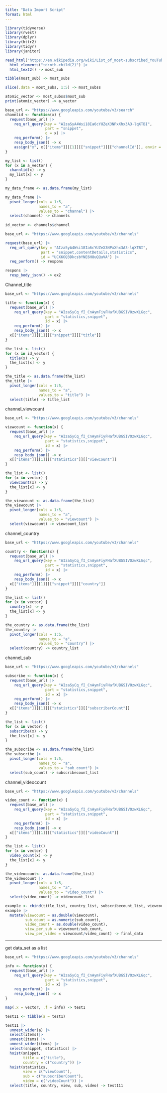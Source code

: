```yaml
---
title: "Data Import Script"
format: html
---
```


```r
library(tidyverse)
library(rvest)
library(dplyr)
library(httr2)
library(tidyr)
library(janitor)
```



```r
read_html("https://en.wikipedia.org/wiki/List_of_most-subscribed_YouTube_channels") |>
  html_elements("td:nth-child(2)") |>
  html_text2() -> most_sub

tibble(most_sub) -> most_subs

slice(.data = most_subs, 1:5) -> most_subss

atomic_vector <- most_subss$most_sub
print(atomic_vector) -> a_vector

```



```r
base_url <- "https://www.googleapis.com/youtube/v3/search"
channlid <- function(x) {
  request(base_url) |>
    req_url_query(key = "AIzaSyA4Wsi18Ia6cYUZeX3NPxXhx3A3-lqXTBI",
                  part = "snippet",
                  q = x) |>
    req_perform() |>
    resp_body_json() -> x
    assign("x", x[["items"]][[1]][["snippet"]][["channelId"]], envir = .GlobalEnv)
}
```



```r
my_list <- list()
for (x in a_vector) {
  channlid(x) -> y
  my_list[x] <- y
} 

my_data_frame <- as.data.frame(my_list)

my_data_frame |>
  pivot_longer(cols = 1:5,
               names_to = "a",
               values_to = "channel") |>
  select(channel) -> channels
  
id_vector <- channels$channel
```





```r
base_url <- "https://www.googleapis.com/youtube/v3/channels"

request(base_url) |>
  req_url_query(key = "AIzaSyA4Wsi18Ia6cYUZeX3NPxXhx3A3-lqXTBI",
                part = "snippet,contentDetails,statistics",
                id = "UCX6OQ3DkcsbYNE6H8uQQuVA") |>
  req_perform() -> respons

respons |>
  resp_body_json() -> ex2
```

Channel_title
```r
base_url <- "https://www.googleapis.com/youtube/v3/channels"

title <- function(x) {
  request(base_url) |>
    req_url_query(key = "AIzaSyCq_fI_CnAymFiyFHafXUBGSIVOzwXLGqc",
                  part = "statistics,snippet",
                  id = x) |>
    req_perform() |>
    resp_body_json() -> x
  x[["items"]][[1]][["snippet"]][["title"]]
}
```



```r
the_list <- list()
for (x in id_vector) {
  title(x) -> y
  the_list[x] <- y
}

the_title <- as.data.frame(the_list)
the_title |>
  pivot_longer(cols = 1:5,
               names_to = "a",
               values_to = "title") |>
  select(title) -> title_list
```

channel_viewcount

```r
base_url <- "https://www.googleapis.com/youtube/v3/channels"

viewcount <- function(x) {
  request(base_url) |>
    req_url_query(key = "AIzaSyCq_fI_CnAymFiyFHafXUBGSIVOzwXLGqc",
                  part = "statistics,snippet",
                  id = x) |>
    req_perform() |>
    resp_body_json() -> x
  x[["items"]][[1]][["statistics"]][["viewCount"]]
}
```



```r
the_list <- list()
for (x in vector) {
  viewcount(x) -> y
  the_list[x] <- y
}

the_viewcount <- as.data.frame(the_list)
the_viewcount |>
  pivot_longer(cols = 1:5,
               names_to = "a",
               values_to = "viewcount") |>
  select(viewcount) -> viewcount_list

```

channel_country


```r
base_url <- "https://www.googleapis.com/youtube/v3/channels"

country <- function(x) {
  request(base_url) |>
    req_url_query(key = "AIzaSyCq_fI_CnAymFiyFHafXUBGSIVOzwXLGqc",
                  part = "statistics,snippet",
                  id = x) |>
    req_perform() |>
    resp_body_json() -> x
  x[["items"]][[1]][["snippet"]][["country"]]
}
```



```r
the_list <- list()
for (x in vector) {
  country(x) -> y
  the_list[x] <- y
}

the_country <- as.data.frame(the_list)
the_country |>
  pivot_longer(cols = 1:5,
               names_to = "a",
               values_to = "country") |>
  select(country) -> country_list
```


channel_sub

```r
base_url <- "https://www.googleapis.com/youtube/v3/channels"

subscribe <- function(x) {
  request(base_url) |>
    req_url_query(key = "AIzaSyCq_fI_CnAymFiyFHafXUBGSIVOzwXLGqc",
                  part = "statistics,snippet",
                  id = x) |>
    req_perform() |>
    resp_body_json() -> x
  x[["items"]][[1]][["statistics"]][["subscriberCount"]]
}
```



```r
the_list <- list()
for (x in vector) {
  subscribe(x) -> y
  the_list[x] <- y
}

the_subscribe <- as.data.frame(the_list)
the_subscribe |>
  pivot_longer(cols = 1:5,
               names_to = "a",
               values_to = "sub_count") |>
  select(sub_count) -> subscribecount_list
```

channel_videocount

```r
base_url <- "https://www.googleapis.com/youtube/v3/channels"

video_count <- function(x) {
  request(base_url) |>
    req_url_query(key = "AIzaSyCq_fI_CnAymFiyFHafXUBGSIVOzwXLGqc",
                  part = "statistics,snippet",
                  id = x) |>
    req_perform() |>
    resp_body_json() -> x
  x[["items"]][[1]][["statistics"]][["videoCount"]]
}
```



```r
the_list <- list()
for (x in vector) {
  video_count(x) -> y
  the_list[x] <- y
}

the_videocount<- as.data.frame(the_list)
the_videocount |>
  pivot_longer(cols = 1:5,
               names_to = "a",
               values_to = "video_count") |>
  select(video_count) -> videocount_list
```


```r
example <- cbind(title_list, country_list, subscribecount_list, viewcount_list, videocount_list)
example |>
  mutate(viewcount = as.double(viewcount),
         sub_count = as.numeric(sub_count),
         video_count = as.double(video_count),
         view_per_sub = viewcount/sub_count,
         view_per_video = viewcount/video_count) -> final_data
```


------------------------------------------------------------------

get data_set as a list

```r

base_url <- "https://www.googleapis.com/youtube/v3/channels"

info <- function(x) {
  request(base_url) |>
    req_url_query(key = "AIzaSyCq_fI_CnAymFiyFHafXUBGSIVOzwXLGqc",
                  part = "statistics,snippet",
                  id = x) |>
    req_perform() |>
    resp_body_json() -> x
}
```


```r
map(.x = vector, .f = info) -> test1
```


```r
test11 <- tibble(a = test1)

test11 |>
  unnest_wider(a) |>
  select(items)|>
  unnest(items) |>
  unnest_wider(items) |>
  select(snippet, statistics) |>
  hoist(snippet, 
        title = c("title"),
        country = c("country")) |>
  hoist(statistics, 
        view = c("viewCount"),
        sub = c("subscriberCount"),
        video = c("videoCount")) |>
  select(title, country, view, sub, video) -> test111
  
```

